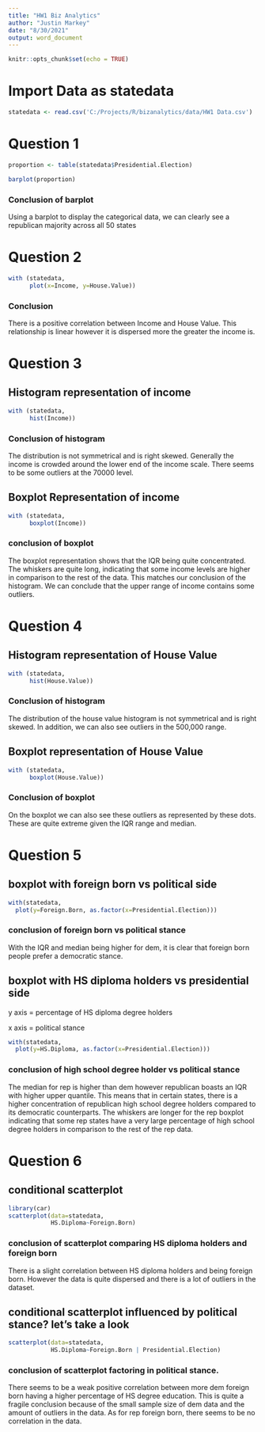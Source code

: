 ```yaml
---
title: "HW1 Biz Analytics"
author: "Justin Markey"
date: "8/30/2021"
output: word_document
---
```


```r
knitr::opts_chunk$set(echo = TRUE)
```

# Import Data as statedata
```r
statedata <- read.csv('C:/Projects/R/bizanalytics/data/HW1 Data.csv')
```

# Question 1
```r
proportion <- table(statedata$Presidential.Election)

barplot(proportion)
```

### Conclusion of barplot

Using a barplot to display the categorical data, we can clearly see a republican majority across all 50 states

# Question 2
```r
with (statedata,
      plot(x=Income, y=House.Value))

```

### Conclusion

There is a positive correlation between Income and House Value. This relationship is linear however it is dispersed more the greater the income is.

# Question 3

## Histogram representation of income
```r
with (statedata,
      hist(Income))
```

### Conclusion of histogram

The distribution is not symmetrical and is right skewed. Generally the income is crowded around the lower end of the income scale. There seems to be some outliers at the 70000 level.

## Boxplot Representation of income
```r
with (statedata,
      boxplot(Income))
```

### conclusion of boxplot

The boxplot representation shows that the IQR being quite concentrated. The whiskers are quite long, indicating that some income levels are higher in comparison to the rest of the data. This matches our conclusion of the histogram. We can conclude that the upper range of income contains some outliers.

# Question 4

## Histogram representation of House Value
```r
with (statedata,
      hist(House.Value))
```

### Conclusion of histogram

The distribution of the house value histogram is not symmetrical and is right skewed. In addition, we can also see outliers in the 500,000 range.

## Boxplot representation of House Value
```r
with (statedata,
      boxplot(House.Value))
```

### Conclusion of boxplot

On the boxplot we can also see these outliers as represented by these dots. These are quite extreme given the IQR range and median.

# Question 5

## boxplot with foreign born vs political side

```r
with(statedata,
  plot(y=Foreign.Born, as.factor(x=Presidential.Election)))

```

### conclusion of foreign born vs political stance

With the IQR and median being higher for dem, it is clear that foreign born people prefer a democratic stance.

## boxplot with HS diploma holders vs presidential side

y axis = percentage of HS diploma degree holders

x axis = political stance

```r
with(statedata,
  plot(y=HS.Diploma, as.factor(x=Presidential.Election)))
```

### conclusion of high school degree holder vs political stance

The median for rep is higher than dem however republican boasts an IQR with higher upper quantile. This means that in certain states, there is a higher concentration of republican high school degree holders compared to its democratic counterparts. The whiskers are longer for the rep boxplot indicating that some rep states have a very large percentage of high school degree holders in comparison to the rest of the rep data.

# Question 6
## conditional scatterplot

```r
library(car)
scatterplot(data=statedata,
            HS.Diploma~Foreign.Born)
```

### conclusion of scatterplot comparing HS diploma holders and foreign born

There is a slight correlation between HS diploma holders and being foreign born. However the data is quite dispersed and there is a lot of outliers in the dataset. 


## conditional scatterplot influenced by political stance? let's take a look

```r
scatterplot(data=statedata,
            HS.Diploma~Foreign.Born | Presidential.Election)
```

### conclusion of scatterplot factoring in political stance.

There seems to be a weak positive correlation between more dem foreign born having a higher percentage of HS degree education. This is quite a fragile conclusion because of the small sample size of dem data and the amount of outliers in the data. As for rep foreign born, there seems to be no correlation in the data.
